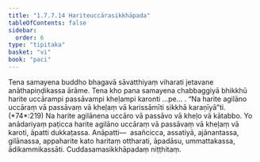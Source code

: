 ```yaml
---
title: "1.7.7.14 Hariteuccārasikkhāpada"
tableOfContents: false
sidebar:
  order: 6
type: "tipitaka"
basket: "vi"
book: "paci"
---
```



<DynamicBreadcrumb />

<Division number="652" book="paci">

<Paragraph number="2077" book="paci">
Tena samayena buddho bhagavā sāvatthiyaṃ viharati jetavane anāthapiṇḍikassa ārāme. Tena kho pana samayena chabbaggiyā bhikkhū harite uccārampi passāvampi kheḷampi karonti …pe… .
</Paragraph>

<Paragraph number="2078" book="paci">
<Emphasis>“Na harite agilāno uccāraṃ vā passāvaṃ vā kheḷaṃ vā karissāmīti sikkhā karaṇīyā”</Emphasis>ti. (*74*:<Emphasis>219</Emphasis>)
</Paragraph>

<Paragraph number="2079" book="paci">
Na harite agilānena uccāro vā passāvo vā kheḷo vā kātabbo. Yo anādariyaṃ paṭicca harite agilāno uccāraṃ vā passāvaṃ vā kheḷaṃ vā karoti, āpatti dukkaṭassa.
</Paragraph>

<Paragraph number="2080" book="paci">
Anāpatti—  asañcicca, assatiyā, ajānantassa, gilānassa, appaharite kato haritaṃ ottharati, āpadāsu, ummattakassa, ādikammikassāti.

</Paragraph>
</Division>

<Paragraph number="2081" type="center" book="paci">
Cuddasamasikkhāpadaṃ niṭṭhitaṃ.
</Paragraph>
